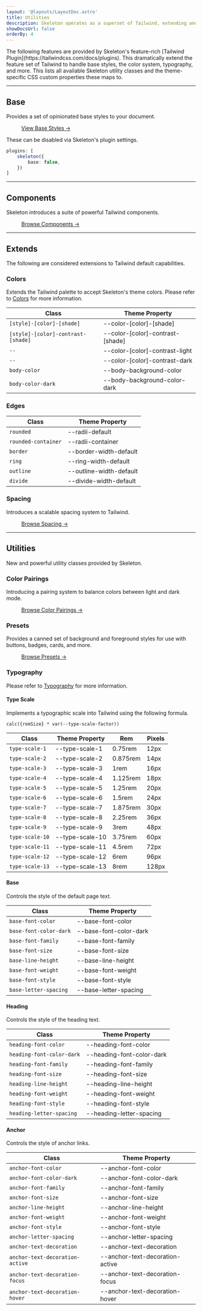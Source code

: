 ```yaml
---
layout: '@layouts/LayoutDoc.astro'
title: Utilities
description: Skeleton operates as a superset of Tailwind, extending and adding powerful utility classes and styles.
showDocsUrl: false
orderBy: 4
---
```



<p class="type-scale-5">The following features are provided by Skeleton's feature-rich [Tailwind Plugin](https://tailwindcss.com/docs/plugins). This dramatically extend the feature set of Tailwind to handle base styles, the color system, typography, and more. This lists all available Skeleton utility classes and the theme-specific CSS custom properties these maps to.</p>

---

## Base

Provides a set of opinionated base styles to your document.

<figure class="card-enhanced-gradient p-8 flex justify-center">
	<a class="btn preset-filled" href="https://github.com/skeletonlabs/skeleton/blob/next/packages/skeleton/src/plugin/base/core.css" target="_blank">View Base Styles &rarr;</a>
</figure>

These can be disabled via Skeleton's plugin settings.

```ts title="tailwind.config"
plugins: [
    skeleton({
        base: false,
    })
]
```

---

## Components

Skeleton introduces a suite of powerful Tailwind components.

<figure class="card-enhanced-gradient p-8 flex justify-center">
	<a href="/tailwind/badges" class="btn preset-filled">Browse Components &rarr;</a>
</figure>

---

## Extends

The following are considered extensions to Tailwind default capabilities.

### Colors

Extends the Tailwind palette to accept Skeleton's theme colors. Please refer to <a class="anchor" href="/design/colors">Colors</a> for more information.

| Class                              | Theme Property                   |
| ---------------------------------- | -------------------------------- |
| `[style]-[color]-[shade]`          | --color-[color]-[shade]          |
| `[style]-[color]-contrast-[shade]` | --color-[color]-contrast-[shade] |
| `--`                               | --color-[color]-contrast-light   |
| `--`                               | --color-[color]-contrast-dark    |
| `body-color`                       | --body-background-color          |
| `body-color-dark`                  | --body-background-color-dark     |

### Edges

| Class                | Theme Property          |
| -------------------- | ----------------------- |
| `rounded`            | --radii-default         |
| `rounded-container`  | --radii-container       |
| `border`             | --border-width-default  |
| `ring`               | --ring-width-default    |
| `outline`            | --outline-width-default |
| `divide`             | --divide-width-default  |

### Spacing

Introduces a scalable spacing system to Tailwind.

<figure class="card-enhanced-gradient p-8 flex justify-center">
	<a href="/design/spacing" class="btn preset-filled">Browse Spacing &rarr;</a>
</figure>

---

## Utilities

New and powerful utility classes provided by Skeleton.

### Color Pairings

Introducing a pairing system to balance colors between light and dark mode.

<figure class="card-enhanced-gradient p-8 flex justify-center">
	<a href="/design/colors#pairings" class="btn preset-filled">Browse Color Pairings &rarr;</a>
</figure>

### Presets

Provides a canned set of background and foreground styles for use with buttons, badges, cards, and more.

<figure class="card-enhanced-gradient p-8 flex justify-center">
	<a href="/design/presets" class="btn preset-filled">Browse Presets &rarr;</a>
</figure>

### Typography

Please refer to [Typography](/design/typography) for more information.

#### Type Scale

Implements a typographic scale into Tailwind using the following formula.

```plaintext
calc({remSize} * var(--type-scale-factor))
```

| Class | Theme Property | Rem | Pixels |
| --- | --- | --- | --- |
| `type-scale-1` | --type-scale-1 | 0.75rem | 12px |
| `type-scale-2` | --type-scale-2 | 0.875rem | 14px |
| `type-scale-3` | --type-scale-3 | 1rem | 16px |
| `type-scale-4` | --type-scale-4 | 1.125rem | 18px |
| `type-scale-5` | --type-scale-5 | 1.25rem | 20px |
| `type-scale-6` | --type-scale-6 | 1.5rem | 24px |
| `type-scale-7` | --type-scale-7 | 1.875rem | 30px |
| `type-scale-8` | --type-scale-8 | 2.25rem | 36px |
| `type-scale-9` | --type-scale-9 | 3rem | 48px |
| `type-scale-10` | --type-scale-10 | 3.75rem | 60px |
| `type-scale-11` | --type-scale-11 | 4.5rem | 72px |
| `type-scale-12` | --type-scale-12 | 6rem | 96px |
| `type-scale-13` | --type-scale-13 | 8rem | 128px |

#### Base

Controls the style of the default page text.

| Class  | Theme Property  |
| --- | --- |
| `base-font-color` | --base-font-color |
| `base-font-color-dark` | --base-font-color-dark |
| `base-font-family` | --base-font-family |
| `base-font-size` | --base-font-size |
| `base-line-height` | --base-line-height |
| `base-font-weight` | --base-font-weight |
| `base-font-style` | --base-font-style |
| `base-letter-spacing` | --base-letter-spacing |

#### Heading

Controls the style of the heading text.

| Class  | Theme Property  |
| --- | --- |
| `heading-font-color` | --heading-font-color |
| `heading-font-color-dark` | --heading-font-color-dark |
| `heading-font-family` | --heading-font-family |
| `heading-font-size` | --heading-font-size |
| `heading-line-height` | --heading-line-height |
| `heading-font-weight` | --heading-font-weight |
| `heading-font-style` | --heading-font-style |
| `heading-letter-spacing` | --heading-letter-spacing |

#### Anchor

Controls the style of anchor links.

| Class  | Theme Property  |
| --- | --- |
| `anchor-font-color` | --anchor-font-color |
| `anchor-font-color-dark` | --anchor-font-color-dark |
| `anchor-font-family` | --anchor-font-family |
| `anchor-font-size` | --anchor-font-size |
| `anchor-line-height` | --anchor-line-height |
| `anchor-font-weight` | --anchor-font-weight |
| `anchor-font-style` | --anchor-font-style |
| `anchor-letter-spacing` | --anchor-letter-spacing |
| `anchor-text-decoration` | --anchor-text-decoration |
| `anchor-text-decoration-active` | --anchor-text-decoration-active |
| `anchor-text-decoration-focus` | --anchor-text-decoration-focus |
| `anchor-text-decoration-hover` | --anchor-text-decoration-hover |